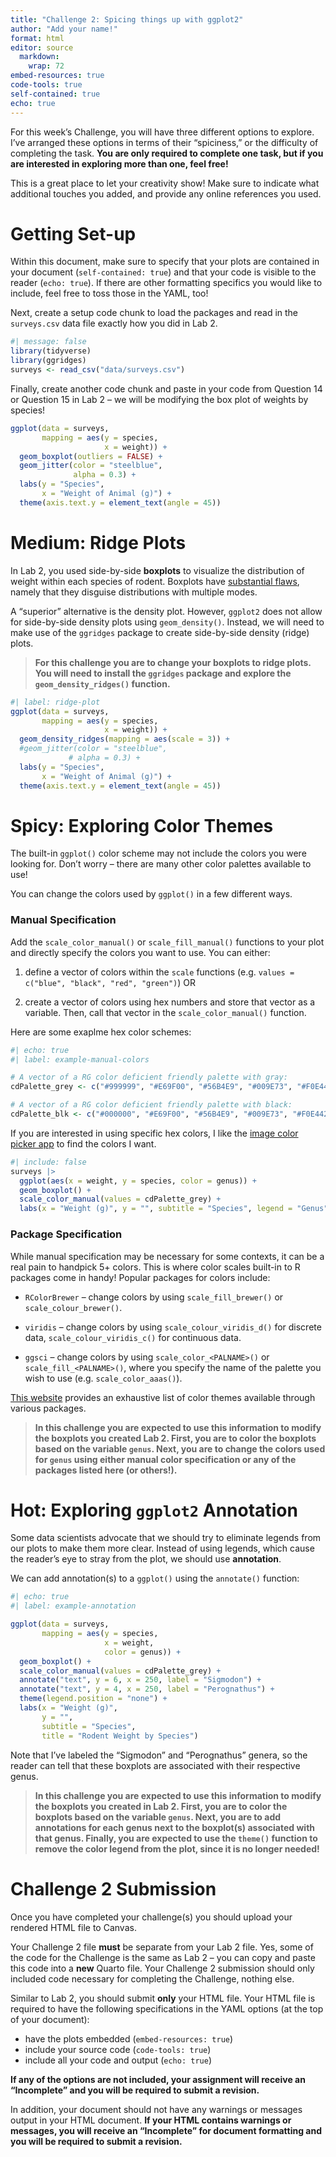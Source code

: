 ```yaml
---
title: "Challenge 2: Spicing things up with ggplot2"
author: "Add your name!"
format: html
editor: source
  markdown: 
    wrap: 72
embed-resources: true
code-tools: true
self-contained: true
echo: true
---
```


For this week's Challenge, you will have three different options to explore. I've arranged these options in terms of their "spiciness," or the difficulty of completing the task. **You are only required to complete one task, but if you are interested in exploring more than one, feel free!**

This is a great place to let your creativity show! Make sure to indicate what additional touches you added, and provide any online references you used.

# Getting Set-up

Within this document, make sure to specify that your plots are contained in your document (`self-contained: true`) and that your code is visible to the reader (`echo: true`). If there are other formatting specifics you would like to include, feel free to toss those in the YAML, too!

Next, create a setup code chunk to load the packages and read in the `surveys.csv` data file exactly how you did in Lab 2.

```r
#| message: false
library(tidyverse)
library(ggridges)
surveys <- read_csv("data/surveys.csv")
```

Finally, create another code chunk and paste in your code from Question 14 or Question 15 in Lab 2 -- we will be modifying the box plot of weights by species!

```r
ggplot(data = surveys,
       mapping = aes(y = species,
                     x = weight)) +
  geom_boxplot(outliers = FALSE) +
  geom_jitter(color = "steelblue",
              alpha = 0.3) +
  labs(y = "Species",
       x = "Weight of Animal (g)") +
  theme(axis.text.y = element_text(angle = 45))
```

# Medium: Ridge Plots

In Lab 2, you used side-by-side **boxplots** to visualize the distribution of weight within each species of rodent. Boxplots have [substantial flaws](https://www.data-to-viz.com/caveat/boxplot.html), namely that they disguise distributions with multiple modes.

A "superior" alternative is the density plot. However, `ggplot2` does not allow for side-by-side density plots using `geom_density()`. Instead, we will need to make use of the `ggridges` package to create side-by-side density (ridge) plots.

> **For this challenge you are to change your boxplots to ridge plots. You will need to install the `ggridges` package and explore the `geom_density_ridges()` function.**

```r
#| label: ridge-plot
ggplot(data = surveys,
       mapping = aes(y = species,
                     x = weight)) +
  geom_density_ridges(mapping = aes(scale = 3)) +
  #geom_jitter(color = "steelblue",
             # alpha = 0.3) +
  labs(y = "Species",
       x = "Weight of Animal (g)") +
  theme(axis.text.y = element_text(angle = 45))
```

# Spicy: Exploring Color Themes

The built-in `ggplot()` color scheme may not include the colors you were looking for. Don't worry -- there are many other color palettes available to use!

You can change the colors used by `ggplot()` in a few different ways.

### Manual Specification

Add the `scale_color_manual()` or `scale_fill_manual()` functions to your plot and directly specify the colors you want to use. You can either:

1.  define a vector of colors within the `scale` functions (e.g. `values = c("blue", "black", "red", "green")`) OR

2.  create a vector of colors using hex numbers and store that vector as a variable. Then, call that vector in the `scale_color_manual()` function.

Here are some exaplme hex color schemes:

```r
#| echo: true
#| label: example-manual-colors

# A vector of a RG color deficient friendly palette with gray:
cdPalette_grey <- c("#999999", "#E69F00", "#56B4E9", "#009E73", "#F0E442", "#0072B2", "#D55E00", "#CC79A7")

# A vector of a RG color deficient friendly palette with black:
cdPalette_blk <- c("#000000", "#E69F00", "#56B4E9", "#009E73", "#F0E442", "#0072B2", "#D55E00", "#CC79A7")
```

::: callout-note
If you are interested in using specific hex colors, I like the [image color picker app](https://imagecolorpicker.com/en) to find the colors I want.
:::

```r
#| include: false
surveys |> 
  ggplot(aes(x = weight, y = species, color = genus)) +
  geom_boxplot() +
  scale_color_manual(values = cdPalette_grey) +
  labs(x = "Weight (g)", y = "", subtitle = "Species", legend = "Genus")
```

### Package Specification

While manual specification may be necessary for some contexts, it can be a real pain to handpick 5+ colors. This is where color scales built-in to R packages come in handy! Popular packages for colors include:

-   `RColorBrewer` -- change colors by using `scale_fill_brewer()` or `scale_colour_brewer()`.

-   `viridis` -- change colors by using `scale_colour_viridis_d()` for discrete data, `scale_colour_viridis_c()` for continuous data.

-   `ggsci` -- change colors by using `scale_color_<PALNAME>()` or `scale_fill_<PALNAME>()`, where you specify the name of the palette you wish to use (e.g. `scale_color_aaas()`).

::: callout-note
[This website](https://github.com/EmilHvitfeldt/r-color-palettes) provides an exhaustive list of color themes available through various packages.
:::

> **In this challenge you are expected to use this information to modify the boxplots you created Lab 2. First, you are to color the boxplots based on the variable `genus`. Next, you are to change the colors used for `genus` using either manual color specification or any of the packages listed here (or others!).**

# Hot: Exploring `ggplot2` Annotation

Some data scientists advocate that we should try to eliminate legends from our plots to make them more clear. Instead of using legends, which cause the reader's eye to stray from the plot, we should use **annotation**.

We can add annotation(s) to a `ggplot()` using the `annotate()` function:

```r
#| echo: true
#| label: example-annotation

ggplot(data = surveys, 
       mapping = aes(y = species,
                     x = weight,
                     color = genus)) +
  geom_boxplot() +
  scale_color_manual(values = cdPalette_grey) + 
  annotate("text", y = 6, x = 250, label = "Sigmodon") +
  annotate("text", y = 4, x = 250, label = "Perognathus") +
  theme(legend.position = "none") +
  labs(x = "Weight (g)",
       y = "",
       subtitle = "Species",
       title = "Rodent Weight by Species")
```

Note that I've labeled the "Sigmodon" and "Perognathus" genera, so the reader can tell that these boxplots are associated with their respective genus.

> **In this challenge you are expected to use this information to modify the boxplots you created in Lab 2. First, you are to color the boxplots based on the variable `genus`. Next, you are to add annotations for each genus next to the boxplot(s) associated with that genus. Finally, you are expected to use the `theme()` function to remove the color legend from the plot, since it is no longer needed!**

# Challenge 2 Submission

Once you have completed your challenge(s) you should upload your rendered HTML file to Canvas.

Your Challenge 2 file **must** be separate from your Lab 2 file. Yes, some of the code for the Challenge is the same as Lab 2 -- you can copy and paste this code into a **new** Quarto file. Your Challenge 2 submission should only included code necessary for completing the Challenge, nothing else.

Similar to Lab 2, you should submit **only** your HTML file. Your HTML file is required to have the following specifications in the YAML options (at the top of your document):

-   have the plots embedded (`embed-resources: true`)
-   include your source code (`code-tools: true`)
-   include all your code and output (`echo: true`)

**If any of the options are not included, your assignment will receive an "Incomplete" and you will be required to submit a revision.**

In addition, your document should not have any warnings or messages output in your HTML document. **If your HTML contains warnings or messages, you will receive an "Incomplete" for document formatting and you will be required to submit a revision.**
